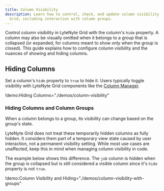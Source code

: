 ```yaml
---
title: Column Visibility
description: Learn how to control, check, and update column visibility in LyteNyte
  Grid, including interaction with column groups.
---
```


Control column visibility in LyteNyte Grid with the column's `hide`
property. A column may also be visually omitted when it belongs to a
group that is collapsed (or expanded, for columns meant to show only
when the group is closed). This guide explains how to configure column
visibility and the nuances of showing and hiding columns.

## Hiding Columns

Set a column's `hide` property to `true` to hide it. Users typically
toggle visibility with LyteNyte Grid components like the
[Column Manager](/docs/component-column-manager).

!demo:Hiding Columns="./demos/column-visibility"

### Hiding Columns and Column Groups

When a column belongs to a group, its visibility can change based on
the group's state.

LyteNyte Grid does not treat these temporarily hidden columns as fully
hidden. It considers them part of a temporary view state caused by user
interaction, not a permanent visibility setting. While most use cases
are unaffected, keep this in mind when managing column visibility in
code.

The example below shows this difference. The `job` column is hidden when the
group is collapsed but is still considered a visible column since it's `hide`
property is not `true`.

!demo:Column Visibility and Hiding="./demos/column-visibility-with-groups"
